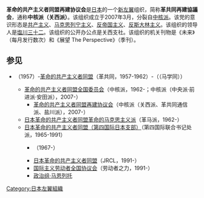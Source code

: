 '''革命的共产主义者同盟再建协议会'''是[[日本|日本]]的一个[[日本新左翼|新左翼]]组织，简称'''革共同再建協議会'''，通称'''中核派（关西派）'''。该组织成立于2007年3月，分裂自[[中核派|中核派]]。该党的意识形态是[[共产主义|共产主义]]、[[马克思列宁主义|马克思列宁主义]]、[[反帝国主义|反帝国主义]]、[[反斯大林主义|反斯大林主义]]。该组织的领导人是[[塩川三十二|塩川三十二]]。该组织的公开办公点是{{link-ja|前进社|前進社}}关西支社。该组织的机关刊物是《未来》（每月发行数次）和《展望 The Perspective》（季刊）。

==参见==
* {{link-ja|日本托洛茨基主义联盟|日本トロッキスト聯盟}}（1957）-[[革命的共产主义者同盟|革命的共产主义者同盟]]（革共同，1957-1962）-（{{link-ja|马克思主义学生同盟|マルクス主義学生同盟}}（马学同））
** [[革命的共产主义者同盟全国委员会|革命的共产主义者同盟全国委员会]]（中核派，1962-；中核派（中央派·前进派·安田派），2007-）
*** [[革命的共产主义者同盟再建协议会|革命的共产主义者同盟再建协议会]]（中核派（关西派、革共同通信派、盐川派），2007-）
** [[日本革命的共产主义者同盟革命的马克思主义派|日本革命的共产主义者同盟革命的马克思主义派]]（革马派，1962-）
** [[日本革命的共产主义者同盟（第四国际日本支部）|日本革命的共产主义者同盟（第四国际日本支部）]]（第四国际联合书记处派，1965-1991）
*** {{link-ja|第四国际日本支部（布尔什维克列宁主义派）|第四インターナショナル日本支部 (ボルシェビキ・レーニン主義派)}}（1967-）
*** [[日本革命的共产主义者同盟|日本革命的共产主义者同盟]]（JRCL，1991-）
*** [[国际主义劳动者全国协议会|国际主义劳动者全国协议会]]（劳动者之力，1991-）
*** [[政治组·马恩列托|政治组·马恩列托]]

[[Category:日本左翼組織|Category:日本左翼組織]]
